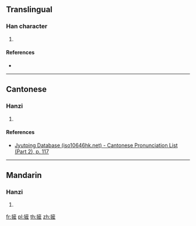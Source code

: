 ==Translingual==

===Han character===
{{Han char|rn=64|rad=手|as=11|sn=14|four=|canj=QYHM,QYKM|ids=⿰扌産}}

# {{defn|Han|sort=手11}}

====References====
* {{Han ref|kx=0449.120|dkj=12561|dj=0799.360|hdz=31948.120|uh=644C|ud=25676}}

----

==Cantonese==

===Hanzi===
{{yue-hanzi|jyut=[[caan2]]|y=chaan2}}

# {{defn|lang=yue|sort=手11}}

====References====
* [http://www.iso10646hk.net/jp/document/download.jsp Jyutping Database (iso10646hk.net) - Cantonese Pronunciation List (Part 2), p. 117]

----

==Mandarin==

===Hanzi===
{{cmn-hanzi|pin=[[chǎn]] ([[chan3]])|wg=ch'an<sup>3</sup>}}

# {{defn|lang=cmn|sort=手11}}

[[fr:摌]]
[[pl:摌]]
[[th:摌]]
[[zh:摌]]